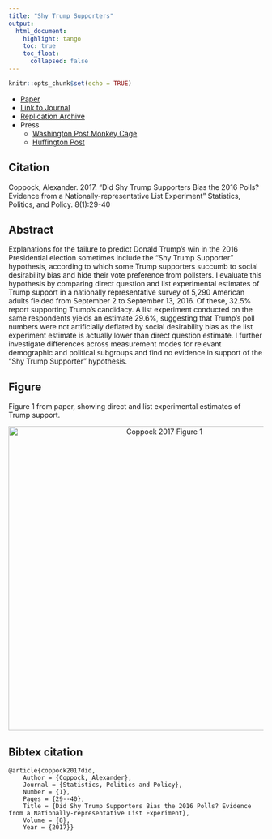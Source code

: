 ```yaml
---
title: "Shy Trump Supporters"
output: 
  html_document:
    highlight: tango
    toc: true
    toc_float:
      collapsed: false
---
```


```r
knitr::opts_chunk$set(echo = TRUE)
```

- [Paper](papers/Coppock_shytrump.pdf)
- [Link to Journal](https://www.degruyter.com/view/j/spp.ahead-of-print/spp-2016-0005/spp-2016-0005.xml)
- [Replication Archive](https://isps.yale.edu/research/data/d149)
- Press
    - [Washington Post Monkey Cage](https://www.washingtonpost.com/news/monkey-cage/wp/2016/10/25/shy-trump-supporters-this-new-evidence-says-no/)
    - [Huffington Post](http://www.huffingtonpost.com/entry/trump-losing-polls_us_580a4211e4b02444efa30cc2)
    

## Citation

Coppock, Alexander. 2017. "Did Shy Trump Supporters Bias the 2016 Polls? Evidence from a Nationally-representative List Experiment" Statistics, Politics, and Policy. 8(1):29-40

## Abstract
Explanations for the failure to predict Donald Trump's win in the 2016 Presidential election sometimes include the "Shy Trump Supporter" hypothesis, according to which some Trump supporters succumb to social desirability bias and hide their vote preference from pollsters. I evaluate this hypothesis by comparing direct question and list experimental estimates of Trump support in a nationally representative survey of 5,290 American adults fielded from September 2 to September 13, 2016. Of these, 32.5% report supporting Trump’s candidacy. A list experiment conducted on the same respondents yields an estimate 29.6%, suggesting that Trump’s poll numbers were not artificially deflated by social desirability bias as the list experiment estimate is actually lower than direct question estimate. I further investigate differences across measurement modes for relevant demographic and political subgroups and find no evidence in support of the "Shy Trump Supporter" hypothesis.

## Figure

Figure 1 from paper, showing direct and list experimental estimates of Trump support.

<center><img src="Images/Coppock_shytrump_fig.jpg" alt="Coppock 2017 Figure 1" width="600"></center>

## Bibtex citation

```
@article{coppock2017did,
	Author = {Coppock, Alexander},
	Journal = {Statistics, Politics and Policy},
	Number = {1},
	Pages = {29--40},
	Title = {Did Shy Trump Supporters Bias the 2016 Polls? Evidence from a Nationally-representative List Experiment},
	Volume = {8},
	Year = {2017}}
```
